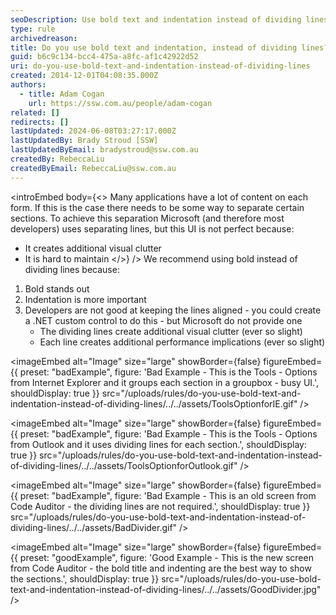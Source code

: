 ```yaml
---
seoDescription: Use bold text and indentation instead of dividing lines to separate sections, enhancing visual clarity and reducing clutter for a better user experience.
type: rule
archivedreason:
title: Do you use bold text and indentation, instead of dividing lines?
guid: b6c9c134-bcc4-475a-a8fc-af1c42922d52
uri: do-you-use-bold-text-and-indentation-instead-of-dividing-lines
created: 2014-12-01T04:08:35.000Z
authors:
  - title: Adam Cogan
    url: https://ssw.com.au/people/adam-cogan
related: []
redirects: []
lastUpdated: 2024-06-08T03:27:17.000Z
lastUpdatedBy: Brady Stroud [SSW]
lastUpdatedByEmail: bradystroud@ssw.com.au
createdBy: RebeccaLiu
createdByEmail: RebeccaLiu@ssw.com.au
---
```


<introEmbed
  body={<>
Many applications have a lot of content on each form. If this is the case there needs to be some way to separate certain sections. To achieve this separation Microsoft (and therefore most developers) uses separating lines, but this UI is not perfect because:

- It creates additional visual clutter
- It is hard to maintain
  </>}
/>
We recommend using bold instead of dividing lines because:

1. Bold stands out
2. Indentation is more important
3. Developers are not good at keeping the lines aligned - you could create a .NET custom control to do this - but Microsoft do not provide one
   - The dividing lines create additional visual clutter (ever so slight)
   - Each line creates additional performance implications (ever so slight)

<imageEmbed
  alt="Image"
  size="large"
  showBorder={false}
  figureEmbed={{
    preset: "badExample",
    figure: 'Bad Example - This is the Tools - Options from Internet Explorer and it groups each section in a groupbox - busy UI.',
    shouldDisplay: true
  }}
  src="/uploads/rules/do-you-use-bold-text-and-indentation-instead-of-dividing-lines/../../assets/ToolsOptionforIE.gif"
/>

<imageEmbed
  alt="Image"
  size="large"
  showBorder={false}
  figureEmbed={{
    preset: "badExample",
    figure: 'Bad Example - This is the Tools - Options from Outlook and it uses dividing lines for each section.',
    shouldDisplay: true
  }}
  src="/uploads/rules/do-you-use-bold-text-and-indentation-instead-of-dividing-lines/../../assets/ToolsOptionforOutlook.gif"
/>

<imageEmbed
  alt="Image"
  size="large"
  showBorder={false}
  figureEmbed={{
    preset: "badExample",
    figure: 'Bad Example - This is an old screen from Code Auditor - the dividing lines are not required.',
    shouldDisplay: true
  }}
  src="/uploads/rules/do-you-use-bold-text-and-indentation-instead-of-dividing-lines/../../assets/BadDivider.gif"
/>

<imageEmbed
  alt="Image"
  size="large"
  showBorder={false}
  figureEmbed={{
    preset: "goodExample",
    figure: 'Good Example - This is the new screen from Code Auditor - the bold title and indenting are the best way to show the sections.',
    shouldDisplay: true
  }}
  src="/uploads/rules/do-you-use-bold-text-and-indentation-instead-of-dividing-lines/../../assets/GoodDivider.jpg"
/>
